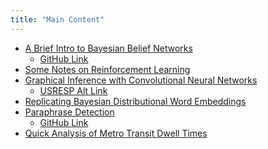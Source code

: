 ```yaml
---
title: "Main Content"
---
```


+ <h><a href="AI_Final.pdf">A Brief Intro to Bayesian Belief Networks</a></h>
    + [GitHub Link](https://github.com/epickens/Bayesian-Networks)
+ [Some Notes on Reinforcement Learning](https://github.com/epickens/Reinforcement-Learning)
+ <h><a href="USRESP__Spring_2019___CNN_(3).pdf">Graphical Inference with Convolutional Neural Networks</a></h>
    + [USRESP Alt Link](https://www.causeweb.org/usproc/usresp/2019/spring/winners)
+ <h><a href="BayesianProject(1).pdf">Replicating Bayesian Distributional Word Embeddings</a></h>
+ <h><a href="Paraphrase_Detection_Final_Writeup.pdf">Paraphrase Detection</a></h>
    + [GitHub Link](https://github.com/chi-raag/paraphraseDetection)
+ [Quick Analysis of Metro Transit Dwell Times](Slides.html)

